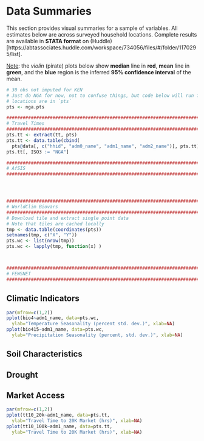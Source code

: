 # Data Summaries

This section provides visual summaries for a sample of variables. All estimates below are across surveyed household locations. Complete results are available in **STATA format** on (Huddle)[https://abtassociates.huddle.com/workspace/734056/files/#/folder/1170295/list].

<u>Note</u>: the *violin* (pirate) plots below show **median** line in **red**, **mean** line in **green**, and the **blue** region is the inferred **95% confidence interval** of the mean.


```r

# 30 obs not imputed for KEN
# Just do NGA for now, not to confuse things, but code below will run for whatever
# locations are in `pts`
pts <- nga.pts

#####################################################################################
# Travel Times
#####################################################################################
pts.tt <- extract(tt, pts)
pts.tt <- data.table(cbind(
  pts@data[, c("hhid", "adm0_name", "adm1_name", "adm2_name")], pts.tt))
pts.tt[, ISO3 := "NGA"]

#####################################################################################
# AfSIS
#####################################################################################




#####################################################################################
# WorldClim Biovars
#####################################################################################
# Download tile and extract single point data
# Note that tiles are cached locally
tmp <- data.table(coordinates(pts))
setnames(tmp, c("X", "Y"))
pts.wc <- list(nrow(tmp))
pts.wc <- lapply(tmp, function(x) )



#####################################################################################
# FEWSNET
#####################################################################################


```

## Climatic Indicators

```r

par(mfrow=c(1,2))
pplot(bio4~adm1_name, data=pts.wc, 
  ylab="Temperature Seasonality (percent std. dev.)", xlab=NA)
pplot(bio415~adm1_name, data=pts.wc, 
  ylab="Precipitation Seasonality (percent, std. dev.)", xlab=NA)

```

## Soil Characteristics

## Drought

## Market Access

```r

par(mfrow=c(1,2))
pplot(tt10_20k~adm1_name, data=pts.tt, 
  ylab="Travel Time to 20K Market (hrs)", xlab=NA)
pplot(tt10_100k~adm1_name, data=pts.tt, 
  ylab="Travel Time to 20K Market (hrs)", xlab=NA)

```

